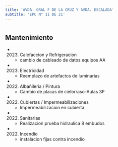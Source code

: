 ```yaml
---
title: 'AVDA. GRAL F DE LA CRUZ Y AVDA. ESCALADA'
subtitle: 'EPC N° 11 DE 21'
---
```


#


## Mantenimiento

*  (2023) Calefaccion y Refrigeracion 
    + cambio de cableado de datos equipos AA

*  (2023) Electricidad 
    + Reemplazo de artefactos de luminarias

*  (2022) Albañileria / Pintura 
    + Cambio de placas de cielorraso-Aulas 3P

*  (2022) Cubiertas / Impermeabilizaciones 
    + Impermeabilizacion en cubierta

*  (2022) Sanitarias 
    + Realizacion prueba hidraulica 8 embudos

*  (2022) Incendio 
    + instalacion fijas contra incendio



